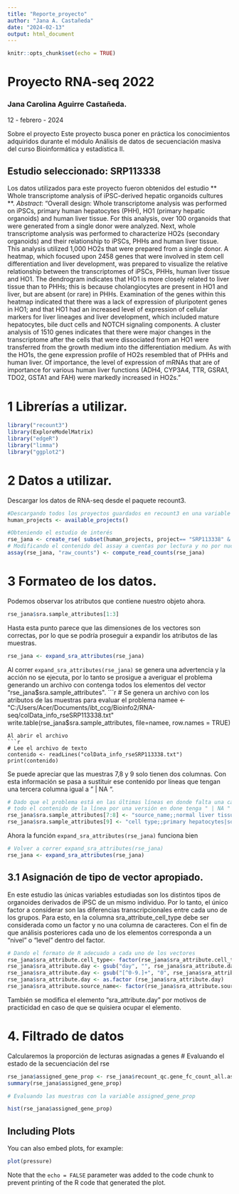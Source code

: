 ```yaml
---
title: "Reporte_proyecto"
author: "Jana A. Castañeda"
date: "2024-02-13"
output: html_document
---
```


```r
knitr::opts_chunk$set(echo = TRUE)
```
# Proyecto RNA-seq 2022
### Jana Carolina Aguirre Castañeda.
 12 - febrero - 2024

Sobre el proyecto
Este proyecto busca poner en práctica los conocimientos adquiridos durante el módulo Análisis de datos de secuenciación masiva del curso Bioinformática y estadística II.

## Estudio seleccionado: SRP113338
Los datos utilizados para este proyecto fueron obtenidos del estudio ** Whole transcriptome analysis of iPSC-derived hepatic organoids cultures **.
*Abstract*: "Overall design: Whole transcriptome analysis was performed on iPSCs, primary human hepatocytes (PHH), HO1 (primary hepatic organoids) and human liver tissue. For this analysis, over 100 organoids that were generated from a single donor were analyzed. Next, whole transcriptome analysis was performed to characterize HO2s (secondary organoids) and their relationship to iPSCs, PHHs and human liver tissue. This analysis utilized 1,000 HO2s that were prepared from a single donor. A heatmap, which focused upon 2458 genes that were involved in stem cell differentiation and liver development, was prepared to visualize the relative relationship between the transcriptomes of iPSCs, PHHs, human liver tissue and HO1. The dendrogram indicates that HO1 is more closely related to liver tissue than to PHHs; this is because cholangiocytes are present in HO1 and liver, but are absent (or rare) in PHHs. Examination of the genes within this heatmap indicated that there was a lack of expression of pluripotent genes in HO1; and that HO1 had an increased level of expression of cellular markers for liver lineages and liver development, which included mature hepatocytes, bile duct cells and NOTCH signaling components. A cluster analysis of 1510 genes indicates that there were major changes in the transcriptome after the cells that were dissociated from an HO1 were transferred from the growth medium into the differentiation medium. As with the HO1s, the gene expression profile of HO2s resembled that of PHHs and human liver. Of importance, the level of expression of mRNAs that are of importance for various human liver functions (ADH4, CYP3A4, TTR, GSRA1, TDO2, GSTA1 and FAH) were markedly increased in HO2s."

# 1 Librerías a utilizar.

```r
library("recount3")
library(ExploreModelMatrix)
library("edgeR")
library("limma")
library("ggplot2")
```
# 2 Datos a utilizar. 
Descargar los datos de RNA-seq desde el paquete recount3.
```r
#Descargando todos los proyectos guardados en recount3 en una variable
human_projects <- available_projects()

#Obteniendo el estudio de interés
rse_jana <- create_rse( subset(human_projects, project== "SRP113338" & project_type == "data_sources"))
# Modificando el contenido del assay a cuentas por lectura y no por nucléotido
assay(rse_jana, "raw_counts") <- compute_read_counts(rse_jana)
```
# 3 Formateo de los datos. 
Podemos observar los atributos que contiene nuestro objeto ahora.
```r
rse_jana$sra.sample_attributes[1:3]
```
Hasta esta punto parece que las dimensiones de los vectores son correctas, por
lo que se podría proseguir a expandir los atributos de las muestras. 
```r
rse_jana <- expand_sra_attributes(rse_jana)
```
Al correr ``expand_sra_attributes(rse_jana)`` se genera una advertencia y la
acción no se ejecuta, por lo tanto se prosigue a averiguar el problema generando
un archivo con contenga todos los elementos del vector "rse_jana$sra.sample_attributes".
```r
# Se genera un archivo con los atributos de las muestras para evaluar el problema
namee <- "C:/Users/Acer/Documents/ibt_ccg/Bioinfo2/RNA-seq/colData_info_rseSRP113338.txt"
write.table(rse_jana$sra.sample_attributes, file=namee, row.names = TRUE)

```
Al abrir el archivo
```r
# Lee el archivo de texto
contenido <- readLines("colData_info_rseSRP113338.txt")
print(contenido)
```
Se puede apreciar que las muestras 7,8 y 9 solo tienen dos columnas. Con esta información se pasa a sustituir ese contenido por líneas que tengan una tercera
columna igual a " | NA ".
```r
# Dado que el problema está en las últimas líneas en donde falta una categoría se sustituye
# todo el contenido de la línea por una versión en done tenga " | NA "
rse_jana$sra.sample_attributes[7:8] <- "source_name;;normal liver tissue|tissue;;normal liver| NA"
rse_jana$sra.sample_attributes[9] <- "cell type;;primary hepatocytes|source_name;;primary human hepatocyte| NA"
```
Ahora la función ``expand_sra_attributes(rse_jana)`` funciona bien
```r
# Volver a correr expand_sra_attributes(rse_jana)
rse_jana <- expand_sra_attributes(rse_jana)
```
## 3.1 Asignación de tipo de vector apropiado.

En este estudio las únicas variables estudiadas son los distintos tipos de organoides derivados de iPSC de un mismo individuo. Por lo tanto, el único factor a considerar son las diferencias transcripcionales entre cada uno de los grupos. Para esto, en la columna sra_attribute_cell_type debe ser considerada como un factor y no una columna de caracteres. Con el fin de que análisis posteriores cada uno de los elementos corresponda a un "nivel" o "level" dentro del factor. 

```r
# Dando el formato de R adecuado a cada uno de los vectores
rse_jana$sra_attribute.cell_type<- factor(rse_jana$sra_attribute.cell_type)
rse_jana$sra_attribute.day <- gsub("day", "", rse_jana$sra_attribute.day)
rse_jana$sra_attribute.day <- gsub("[^0-9.]+", "0", rse_jana$sra_attribute.day)
rse_jana$sra_attribute.day <- as.factor (rse_jana$sra_attribute.day)
rse_jana$sra_attribute.source_name<- factor(rse_jana$sra_attribute.source_name)
```
También se modifica el elemento "sra_attribute.day" por motivos de practicidad en caso de que se quisiera ocupar el elemento. 

# 4. Filtrado de datos
Calcularemos la proporción de lecturas asignadas a genes
# Evaluando el estado de la secuenciación del rse

```r
rse_jana$assigned_gene_prop <- rse_jana$recount_qc.gene_fc_count_all.assigned / rse_jana$recount_qc.gene_fc_count_all.total
summary(rse_jana$assigned_gene_prop)
```
```r
# Evaluando las muestras con la variable assigned_gene_prop

hist(rse_jana$assigned_gene_prop)
```
## Including Plots

You can also embed plots, for example:

```r
plot(pressure)
```

Note that the `echo = FALSE` parameter was added to the code chunk to prevent printing of the R code that generated the plot.
